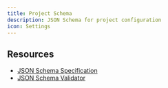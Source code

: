 ```yaml
---
title: Project Schema
description: JSON Schema for project configuration
icon: Settings
---
```



<SchemaParams
  schema={projectSchema}
  title="Project Configuration Schema"
  collapsible={true}
  defaultExpanded={true}
  paramType="path"
/>

## Resources

- [JSON Schema Specification](https://json-schema.org/)
- [JSON Schema Validator](https://www.jsonschemavalidator.net/)
